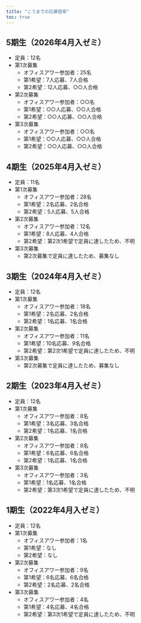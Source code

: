 ```yaml
---
title: "こうまでの応募倍率"
toc: true
---
```


## 5期生（2026年4月入ゼミ）

- 定員：12名
- 第1次募集
   - オフィスアワー参加者：25名
   - 第1希望：7人応募、7人合格
   - 第2希望：12人応募、$\bigcirc\bigcirc$人合格
- 第2次募集
   - オフィスアワー参加者：$\bigcirc\bigcirc$名
   - 第1希望：$\bigcirc\bigcirc$人応募、$\bigcirc\bigcirc$人合格
   - 第2希望：$\bigcirc\bigcirc$人応募、$\bigcirc\bigcirc$人合格
- 第3次募集
   - オフィスアワー参加者：$\bigcirc\bigcirc$名
   - 第1希望：$\bigcirc\bigcirc$人応募、$\bigcirc\bigcirc$人合格
   - 第2希望：$\bigcirc\bigcirc$人応募、$\bigcirc\bigcirc$人合格

## 4期生（2025年4月入ゼミ）

- 定員：11名
- 第1次募集
   - オフィスアワー参加者：28名
   - 第1希望：2名応募、2名合格
   - 第2希望：5人応募、5人合格
- 第2次募集
   - オフィスアワー参加者：12名
   - 第1希望：8人応募、4人合格
   - 第2希望：第2次1希望で定員に達したため、不明
- 第3次募集
   - 第2次募集で定員に達したため、募集なし

## 3期生（2024年4月入ゼミ）

- 定員：12名
- 第1次募集
   - オフィスアワー参加者：18名
   - 第1希望：2名応募、2名合格
   - 第2希望：1名応募、1名合格
- 第2次募集
   - オフィスアワー参加者：11名
   - 第1希望：10名応募、9名合格
   - 第2希望：第2次1希望で定員に達したため、不明
- 第3次募集
   - 第2次募集で定員に達したため、募集なし

## 2期生（2023年4月入ゼミ）

- 定員：12名
- 第1次募集
   - オフィスアワー参加者：8名
   - 第1希望：3名応募、3名合格
   - 第2希望：1名応募、1名合格
- 第2次募集
   - オフィスアワー参加者：8名
   - 第1希望：6名応募、6名合格
   - 第2希望：1名応募、1名合格
- 第3次募集
   - オフィスアワー参加者：3名
   - 第1希望：1名応募、1名合格
   - 第2希望：第3次1希望で定員に達したため、不明

## 1期生（2022年4月入ゼミ）

- 定員：12名
- 第1次募集
   - オフィスアワー参加者：1名
   - 第1希望：なし
   - 第2希望：なし
- 第2次募集
   - オフィスアワー参加者：9名
   - 第1希望：6名応募、6名合格
   - 第2希望：2名応募、2名合格
- 第3次募集
   - オフィスアワー参加者：4名
   - 第1希望：4名応募、4名合格
   - 第2希望：第3次1希望で定員に達したため、不明